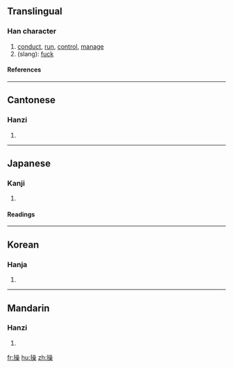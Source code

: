 {{see|肏}}

==Translingual==
===Han character===
{{Han char|rn=64|rad=手|as=13|sn=16|four=5609<sub>4</sub>|canj=手口口木 (QRRD)}}
# [[conduct]], [[run]], [[control]], [[manage]]
# (slang): [[fuck]]
====References====
{{Han ref|kx=0458.150|dkj=12806|dj=0807.040|hdz=31969.030|uh=64CD|ud=25805|bh=BEDE|bd=48862}}

----
==Cantonese==
===Hanzi===
{{yue-hanzi|jyut=|y=chou1}}
# {{defn|Cantonese}}

----
==Japanese==
===Kanji===
{{ja-kanji|grade=|rs=手13}}
# {{defn|Japanese}} 
====Readings====
{{ja-readings|on=[[そう]] (sō)|kun=[[あやつる]] (ayatsuru), [[とる]] (toru), [[みさお]] (misao)}}

----
==Korean==
===Hanja===
{{ko-hanja|hangeul=[[조]]|eumhun=|rv=jo|mr=cho|y=co}}
# {{defn|Korean}}

----
==Mandarin==
===Hanzi===
{{cmn-hanzi|pin=[[cāo]] (cao1)|wg=ts'ao<sup>1</sup>}}
# {{defn|Mandarin}}

[[fr:操]]
[[hu:操]]
[[zh:操]]